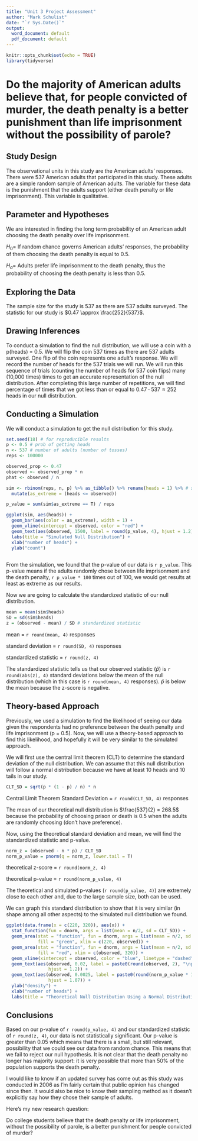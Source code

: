 ```yaml
---
title: "Unit 3 Project Assessment"
author: "Mark Schulist"
date: "`r Sys.Date()`"
output:
  word_document: default
  pdf_document: default
---
```


```r
knitr::opts_chunk$set(echo = TRUE)
library(tidyverse)
```

# Do the majority of American adults believe that, for people convicted of murder, the death penalty is a better punishment than life imprisonment without the possibility of parole?

## Study Design

The observational units in this study are the American adults' responses. There were 537 American adults that participated in this study. These adults are a simple random sample of American adults. The variable for these data is the punishment that the adults support (either death penalty or life imprisonment). This variable is qualitative.

## Parameter and Hypotheses

We are interested in finding the long term probability of an American adult choosing the death penalty over life imprisonment.

$H_0 =$ If random chance governs American adults' responses, the probability of them choosing the death penalty is equal to 0.5.

$H_a =$ Adults prefer life imprisonment to the death penalty, thus the probability of choosing the death penalty is less than 0.5.

```{=tex}
\begin{align*}
H_0{:\hspace{0.2cm}} p = 0.5 \\
H_a{:\hspace{0.2cm}} p < 0.5
\end{align*}
```
## Exploring the Data

The sample size for the study is 537 as there are 537 adults surveyed. The statistic for our study is $0.47 \approx \frac{252}{537}$.

## Drawing Inferences

To conduct a simulation to find the null distribution, we will use a coin with a p(heads) = 0.5. We will flip the coin 537 times as there are 537 adults surveyed. One flip of the coin represents one adult's response. We will record the number of heads for the 537 trials we will run. We will run this sequence of trials (counting the number of heads for 537 coin flips) many (10,000 times) times to get an accurate representation of the null distribution. After completing this large number of repetitions, we will find percentage of times that we got less than or equal to $0.47 \cdot 537 \approx 252$ heads in our null distribution.

## Conducting a Simulation

We will conduct a simulation to get the null distribution for this study.

```r
set.seed(18) # for reproducible results
p <- 0.5 # prob of getting heads
n <- 537 # number of adults (number of tosses)
reps <- 100000

observed_prop <- 0.47
observed <- observed_prop * n
phat <- observed / n

sim <- rbinom(reps, n, p) %>% as_tibble() %>% rename(heads = 1) %>% # simulation
  mutate(as_extreme = (heads <= observed))

p_value = sum(sim$as_extreme == T) / reps

ggplot(sim, aes(heads)) +
  geom_bar(aes(color = as_extreme), width = 1) +
  geom_vline(xintercept = observed, color = "red") +
  geom_text(aes(observed, 1500, label = round(p_value, 4), hjust = 1.2)) +
  labs(title = "Simulated Null Distribution") + 
  xlab("number of heads") + 
  ylab("count")
  
```

From the simulation, we found that the p-value of our data is `r p_value`. This p-value means if the adults randomly chose between life imprisonment and the death penalty, `r p_value * 100` times out of 100, we would get results at least as extreme as our results.

Now we are going to calculate the standardized statistic of our null distribution.

```r
mean = mean(sim$heads)
SD = sd(sim$heads)
z = (observed - mean) / SD # standardized statistic
```

mean = `r round(mean, 4)` responses

standard deviation = `r round(SD, 4)` responses

standardized statistic = `r round(z, 4)`

The standardized statistic tells us that our observed statistic ($\hat{p}$) is `r round(abs(z), 4)` standard deviations below the mean of the null distribution (which in this case is `r round(mean, 4)` responses). $\hat{p}$ is below the mean because the z-score is negative.

## Theory-based Approach

Previously, we used a simulation to find the likelihood of seeing our data given the respondents had no preference between the death penalty and life imprisonment (p = 0.5). Now, we will use a theory-based approach to find this likelihood, and hopefully it will be very similar to the simulated approach.

We will first use the central limit theorem (CLT) to determine the standard deviation of the null distribution. We can assume that this null distribution will follow a normal distribution because we have at least 10 heads and 10 tails in our study.

```{=tex}
\begin{gather*}
\text{Standard Deviation} = \sqrt{\frac{p(1-p)}{n}} \\
n = \text{sample size}, \text{ } p = \text{long-run probability}
\end{gather*}
```
```r
CLT_SD = sqrt(p * (1 - p) / n) * n
```

Central Limit Theorem Standard Deviation = `r round(CLT_SD, 4)` responses

The mean of our theoretical null distribution is $\frac{537}{2} = 268.5$ because the probability of choosing prison or death is 0.5 when the adults are randomly choosing (don't have preference).

Now, using the theoretical standard deviation and mean, we will find the standardized statistic and p-value.

```r
norm_z = (observed - n * p) / CLT_SD
norm_p_value = pnorm(q = norm_z, lower.tail = T)
```

theoretical z-score = `r round(norm_z, 4)`

theoretical p-value = `r round(norm_p_value, 4)`

The theoretical and simulated p-values (`r round(p_value, 4)`) are extremely close to each other and, due to the large sample size, both can be used.

We can graph this standard distribution to show that it is very similar (in shape among all other aspects) to the simulated null distribution we found.

\newpage

```r
ggplot(data.frame(x = c(220, 320)), aes(x)) +
  stat_function(fun = dnorm, args = list(mean = n/2, sd = CLT_SD)) +
  geom_area(stat = "function", fun = dnorm, args = list(mean = n/2, sd = CLT_SD), 
            fill = "green", xlim = c(220, observed)) +
  geom_area(stat = "function", fun = dnorm, args = list(mean = n/2, sd = CLT_SD), 
            fill = "red", xlim = c(observed, 320)) +
  geom_vline(xintercept = observed, color = "blue", linetype = "dashed") +
  geom_text(aes(observed, 0.02, label = paste0(round(observed, 2), "\npeople"), 
                hjust = 1.2)) +
  geom_text(aes(observed, 0.0025, label = paste0(round(norm_p_value * 100, 3), "%"), 
                hjust = 1.07)) +
  ylab("density") +
  xlab("number of heads") +
  labs(title = "Theoretical Null Distribution Using a Normal Distribution")
```

## Conclusions

Based on our p-value of `r round(p_value, 4)` and our standardized statistic of `r round(z, 4)`, our data is not statistically significant. Our p-value is greater than 0.05 which means that there is a small, but still relevant, possibility that we could see our data from random chance. This means that we fail to reject our null hypothesis. It is not clear that the death penalty no longer has majority support: it is very possible that more than 50% of the population supports the death penalty.

I would like to know if an updated survey has come out as this study was conducted in 2006 as I'm fairly certain that public opinion has changed since then. It would also be nice to know their sampling method as it doesn't explicitly say how they chose their sample of adults. 

Here's my new research question:

Do college students believe that the death penalty or life imprisonment, without the possibility of parole, is a better punishment for people convicted of murder?

<!-- drive_upload("unit_3_project.pdf", as_dribble("https://drive.google.com/drive/folders/1IT5yl9Obwbn5G5__GNexlsq2AlifeXcI"), overwrite = T) -->

<!-- drive_upload("unit_3_project.docx", as_dribble("https://drive.google.com/drive/folders/1IT5yl9Obwbn5G5__GNexlsq2AlifeXcI"), overwrite = T) -->
